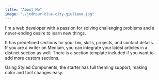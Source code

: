 ```yaml
---
title: "About Me"
image: "./jodhpur-blue-city-giuliano.jpg"
---
```


I'm a web developer with a passion for solving challenging problems and a never-ending desire to learn new things.

It has predefined sections for your bio, skills, projects, and contact details. If you are a writer on Medium, you can integrate your latest articles in a distinct section as well. There is a section template included if you want to add more custom sections. 

Using Styled Components, the starter has full theming support, making color and font changes easy.